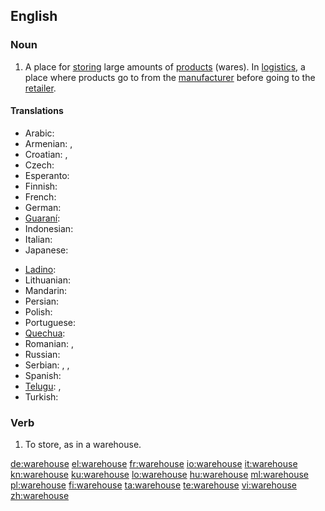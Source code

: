 ==English==
{{wikipedia}}

===Noun===
{{en-noun}}

# A place for [[store|storing]] large amounts of [[product]]s (wares). In [[logistics]], a place where products go to from the [[manufacturer]] before going to the [[retailer]].

====Translations====
{{trans-top|A place for storing large amounts of products}}
* Arabic: {{t-|ar|مخزن|m|tr=máxzan}}
* Armenian: {{t-|hy|պահեստ|tr=pahest}},  {{t|hy|ապրանքապահեստ|tr=aprank’apahest}}
* Croatian: {{t|hr|spremnik|m}}, {{t|hr|skladište|n}}
* Czech: {{t-|cs|sklad|m}}
* Esperanto: {{t-|eo|magazeno|xs=Esperanto}}
* Finnish: {{t+|fi|varasto}}
* French: {{t+|fr|entrepôt|m}}
* German: {{t+|de|Lager|n}}
* [[Guaraní]]: {{t|gn|almasẽ|xs=Guaraní}}
* Indonesian: {{t-|id|gudang|xs=Indonesian}}
* Italian: {{t+|it|magazzino|m}}
* Japanese: {{t-|ja|倉庫|tr=sōko}}
{{trans-mid}}
* [[Ladino]]: {{tø|lad|magazen}}
* Lithuanian: {{t|lt|sandėlys|xs=Lithuanian}}
* Mandarin: {{t-|cmn|倉庫|tr=cāngkù|sc=Hani}}
* Persian: {{t+|fa|انبار|tr=anbâr|xs=Persian}}
* Polish: {{t+|pl|magazyn|m}}
* Portuguese: {{t+|pt|armazém|m}}
* [[Quechua]]: {{t-|qu|qullqa|xs=Quechua}}
* Romanian: {{t|ro|magazie}}, {{t|ro|antrepozit}} {{g|Romanian}}
* Russian: {{t+|ru|склад|m|tr=sklad}}
* Serbian: {{t-|sr|sklad}}, {{t|sr|skladište|n}}, {{t|sr|smestište|n}}
* Spanish: {{t+|es|almacén|m}}
* [[Telugu]]: {{t|te|గోదాము|tr=gOdaamu}}, {{t|te|గిడ్డంగి|tr=giddangi}}
* Turkish: {{t+|tr|antrepo}}
{{trans-bottom}}

===Verb===
{{en-verb|warehous|es}}

# To store, as in a warehouse.

[[de:warehouse]]
[[el:warehouse]]
[[fr:warehouse]]
[[io:warehouse]]
[[it:warehouse]]
[[kn:warehouse]]
[[ku:warehouse]]
[[lo:warehouse]]
[[hu:warehouse]]
[[ml:warehouse]]
[[pl:warehouse]]
[[fi:warehouse]]
[[ta:warehouse]]
[[te:warehouse]]
[[vi:warehouse]]
[[zh:warehouse]]